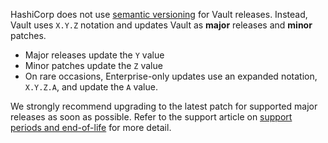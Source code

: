 HashiCorp does not use [semantic versioning](https://semver.org) for Vault
releases. Instead, Vault uses `X.Y.Z` notation and updates Vault as **major**
releases and **minor** patches.

- Major releases update the `Y` value
- Minor patches update the `Z` value
- On rare occasions, Enterprise-only updates use an expanded notation,
  `X.Y.Z.A`, and update the `A` value.

We strongly recommend upgrading to the latest patch for supported major releases
as soon as possible. Refer to the support article on
[support periods and end-of-life](https://support.hashicorp.com/hc/en-us/articles/360021185113-Support-Period-and-End-of-Life-EOL-Policy)
for more detail.